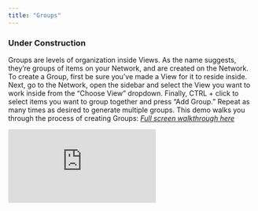 ```yaml
---
title: "Groups"
---
```

### Under Construction 
Groups are levels of organization inside Views. As the name suggests, they’re groups of items on your Network, and are created on the Network. 
To create a Group, first be sure you’ve made a View for it to reside inside. Next, go to the Network, open the sidebar and select the View you want to work inside from the “Choose View” dropdown. Finally, CTRL + click to select items you want to group together and press “Add Group.” Repeat as many times as desired to generate multiple groups.
This demo walks you through the process of creating Groups:
*[Full screen walkthrough here](https://app.supademo.com/demo/5nMVJ8J-RUCu1TDvxlxIH)*

<iframe src="https://app.supademo.com/embed/5nMVJ8J-RUCu1TDvxlxIH" frameborder="0" webkitallowfullscreen="true" mozallowfullscreen="true" allowfullscreen style={{"width":"719px","height":"500px","border":"none"}}></iframe> 
